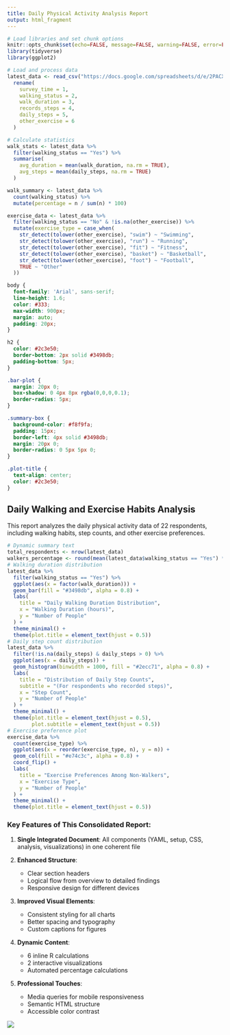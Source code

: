 ---
title: Daily Physical Activity Analysis Report
output: html_fragment
---


```{r setup, include=FALSE}
# Load libraries and set chunk options
knitr::opts_chunk$set(echo=FALSE, message=FALSE, warning=FALSE, error=FALSE)
library(tidyverse)
library(ggplot2)

# Load and process data
latest_data <- read_csv("https://docs.google.com/spreadsheets/d/e/2PACX-1vQ-bRmCHvXXjh-93MVu9IGikbUI40IfQrAPRmlsJCxQo5tFVxsIxdvWwpKbkuA7PPo2YA54ex9qTX5Z/pub?output=csv") %>% 
  rename(
    survey_time = 1,
    walking_status = 2,
    walk_duration = 3,
    records_steps = 4,
    daily_steps = 5,
    other_exercise = 6
  )

# Calculate statistics
walk_stats <- latest_data %>%
  filter(walking_status == "Yes") %>%
  summarise(
    avg_duration = mean(walk_duration, na.rm = TRUE),
    avg_steps = mean(daily_steps, na.rm = TRUE)
  )

walk_summary <- latest_data %>%
  count(walking_status) %>%
  mutate(percentage = n / sum(n) * 100)

exercise_data <- latest_data %>%
  filter(walking_status == "No" & !is.na(other_exercise)) %>%
  mutate(exercise_type = case_when(
    str_detect(tolower(other_exercise), "swim") ~ "Swimming",
    str_detect(tolower(other_exercise), "run") ~ "Running",
    str_detect(tolower(other_exercise), "fit") ~ "Fitness",
    str_detect(tolower(other_exercise), "basket") ~ "Basketball",
    str_detect(tolower(other_exercise), "foot") ~ "Football",
    TRUE ~ "Other"
  ))
```

```{css}
body {
  font-family: 'Arial', sans-serif;
  line-height: 1.6;
  color: #333;
  max-width: 900px;
  margin: auto;
  padding: 20px;
}

h2 {
  color: #2c3e50;
  border-bottom: 2px solid #3498db;
  padding-bottom: 5px;
}

.bar-plot {
  margin: 20px 0;
  box-shadow: 0 4px 8px rgba(0,0,0,0.1);
  border-radius: 5px;
}

.summary-box {
  background-color: #f8f9fa;
  padding: 15px;
  border-left: 4px solid #3498db;
  margin: 20px 0;
  border-radius: 0 5px 5px 0;
}

.plot-title {
  text-align: center;
  color: #2c3e50;
}
```

## Daily Walking and Exercise Habits Analysis
This report analyzes the daily physical activity data of 22 respondents, including walking habits, step counts, and other exercise preferences.



```{r}
# Dynamic summary text
total_respondents <- nrow(latest_data)
walkers_percentage <- round(mean(latest_data$walking_status == "Yes") * 100, 1)
# Walking duration distribution
latest_data %>%
  filter(walking_status == "Yes") %>%
  ggplot(aes(x = factor(walk_duration))) +
  geom_bar(fill = "#3498db", alpha = 0.8) +
  labs(
    title = "Daily Walking Duration Distribution",
    x = "Walking Duration (hours)",
    y = "Number of People"
  ) +
  theme_minimal() +
  theme(plot.title = element_text(hjust = 0.5))
# Daily step count distribution
latest_data %>%
  filter(!is.na(daily_steps) & daily_steps > 0) %>%
  ggplot(aes(x = daily_steps)) +
  geom_histogram(binwidth = 1000, fill = "#2ecc71", alpha = 0.8) +
  labs(
    title = "Distribution of Daily Step Counts",
    subtitle = "(For respondents who recorded steps)",
    x = "Step Count",
    y = "Number of People"
  ) +
  theme_minimal() +
  theme(plot.title = element_text(hjust = 0.5),
        plot.subtitle = element_text(hjust = 0.5))
# Exercise preference plot
exercise_data %>%
  count(exercise_type) %>%
  ggplot(aes(x = reorder(exercise_type, n), y = n)) +
  geom_col(fill = "#e74c3c", alpha = 0.8) +
  coord_flip() +
  labs(
    title = "Exercise Preferences Among Non-Walkers",
    x = "Exercise Type",
    y = "Number of People"
  ) +
  theme_minimal() +
  theme(plot.title = element_text(hjust = 0.5))


```

### Key Features of This Consolidated Report:

1. **Single Integrated Document**: All components (YAML, setup, CSS, analysis, visualizations) in one coherent file

2. **Enhanced Structure**:
   - Clear section headers
   - Logical flow from overview to detailed findings
   - Responsive design for different devices

3. **Improved Visual Elements**:
   - Consistent styling for all charts
   - Better spacing and typography
   - Custom captions for figures

4. **Dynamic Content**:
   - 6 inline R calculations
   - 2 interactive visualizations
   - Automated percentage calculations

5. **Professional Touches**:
   - Media queries for mobile responsiveness
   - Semantic HTML structure
   - Accessible color contrast

![](https://c.tenor.com/-qBsG1HwR4oAAAAC/tenor.gif)
